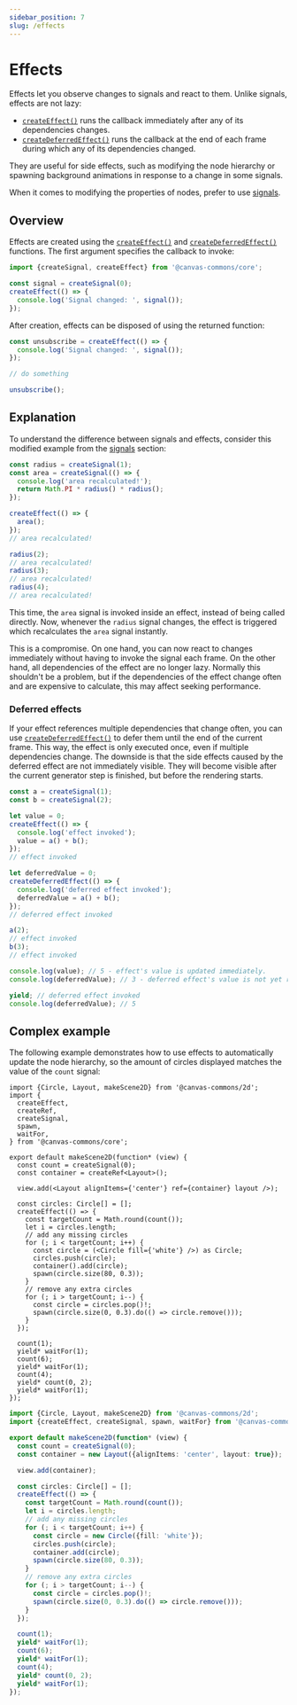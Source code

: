 ```yaml
---
sidebar_position: 7
slug: /effects
---
```



# Effects

Effects let you observe changes to signals and react to them. Unlike signals,
effects are not lazy:

- [`createEffect()`](/api/core/signals#createEffect) runs the callback
  immediately after any of its dependencies changes.
- [`createDeferredEffect()`](/api/core/signals#createDeferredEffect) runs the
  callback at the end of each frame during which any of its dependencies
  changed.

They are useful for side effects, such as modifying the node hierarchy or
spawning background animations in response to a change in some signals.

When it comes to modifying the properties of nodes, prefer to use
[signals](/docs/signals).

## Overview

Effects are created using the [`createEffect()`](/api/core/signals#createEffect)
and [`createDeferredEffect()`](/api/core/signals#createDeferredEffect)
functions. The first argument specifies the callback to invoke:

```ts
import {createSignal, createEffect} from '@canvas-commons/core';

const signal = createSignal(0);
createEffect(() => {
  console.log('Signal changed: ', signal());
});
```

After creation, effects can be disposed of using the returned function:

```ts
const unsubscribe = createEffect(() => {
  console.log('Signal changed: ', signal());
});

// do something

unsubscribe();
```

## Explanation

To understand the difference between signals and effects, consider this modified
example from the [signals](/docs/signals#explanation) section:

```ts
const radius = createSignal(1);
const area = createSignal(() => {
  console.log('area recalculated!');
  return Math.PI * radius() * radius();
});

createEffect(() => {
  area();
});
// area recalculated!

radius(2);
// area recalculated!
radius(3);
// area recalculated!
radius(4);
// area recalculated!
```

This time, the `area` signal is invoked inside an effect, instead of being
called directly. Now, whenever the `radius` signal changes, the effect is
triggered which recalculates the `area` signal instantly.

This is a compromise. On one hand, you can now react to changes immediately
without having to invoke the signal each frame. On the other hand, all
dependencies of the effect are no longer lazy. Normally this shouldn't be a
problem, but if the dependencies of the effect change often and are expensive to
calculate, this may affect seeking performance.

### Deferred effects

If your effect references multiple dependencies that change often, you can use
[`createDeferredEffect()`](/api/core/signals#createDeferredEffect) to defer them
until the end of the current frame. This way, the effect is only executed once,
even if multiple dependencies change. The downside is that the side effects
caused by the deferred effect are not immediately visible. They will become
visible after the current generator step is finished, but before the rendering
starts.

```ts
const a = createSignal(1);
const b = createSignal(2);

let value = 0;
createEffect(() => {
  console.log('effect invoked');
  value = a() + b();
});
// effect invoked

let deferredValue = 0;
createDeferredEffect(() => {
  console.log('deferred effect invoked');
  deferredValue = a() + b();
});
// deferred effect invoked

a(2);
// effect invoked
b(3);
// effect invoked

console.log(value); // 5 - effect's value is updated immediately.
console.log(deferredValue); // 3 - deferred effect's value is not yet ready.

yield; // deferred effect invoked
console.log(deferredValue); // 5
```

## Complex example

The following example demonstrates how to use effects to automatically update
the node hierarchy, so the amount of circles displayed matches the value of the
`count` signal:

<Tabs groupId="language" queryString>
<TabItem value="tsx" label="TSX">

```tsx editor
import {Circle, Layout, makeScene2D} from '@canvas-commons/2d';
import {
  createEffect,
  createRef,
  createSignal,
  spawn,
  waitFor,
} from '@canvas-commons/core';

export default makeScene2D(function* (view) {
  const count = createSignal(0);
  const container = createRef<Layout>();

  view.add(<Layout alignItems={'center'} ref={container} layout />);

  const circles: Circle[] = [];
  createEffect(() => {
    const targetCount = Math.round(count());
    let i = circles.length;
    // add any missing circles
    for (; i < targetCount; i++) {
      const circle = (<Circle fill={'white'} />) as Circle;
      circles.push(circle);
      container().add(circle);
      spawn(circle.size(80, 0.3));
    }
    // remove any extra circles
    for (; i > targetCount; i--) {
      const circle = circles.pop()!;
      spawn(circle.size(0, 0.3).do(() => circle.remove()));
    }
  });

  count(1);
  yield* waitFor(1);
  count(6);
  yield* waitFor(1);
  count(4);
  yield* count(0, 2);
  yield* waitFor(1);
});
```

</TabItem>
<TabItem value="ts" label="TS">

```ts editor
import {Circle, Layout, makeScene2D} from '@canvas-commons/2d';
import {createEffect, createSignal, spawn, waitFor} from '@canvas-commons/core';

export default makeScene2D(function* (view) {
  const count = createSignal(0);
  const container = new Layout({alignItems: 'center', layout: true});

  view.add(container);

  const circles: Circle[] = [];
  createEffect(() => {
    const targetCount = Math.round(count());
    let i = circles.length;
    // add any missing circles
    for (; i < targetCount; i++) {
      const circle = new Circle({fill: 'white'});
      circles.push(circle);
      container.add(circle);
      spawn(circle.size(80, 0.3));
    }
    // remove any extra circles
    for (; i > targetCount; i--) {
      const circle = circles.pop()!;
      spawn(circle.size(0, 0.3).do(() => circle.remove()));
    }
  });

  count(1);
  yield* waitFor(1);
  count(6);
  yield* waitFor(1);
  count(4);
  yield* count(0, 2);
  yield* waitFor(1);
});
```

</TabItem>
</Tabs>
